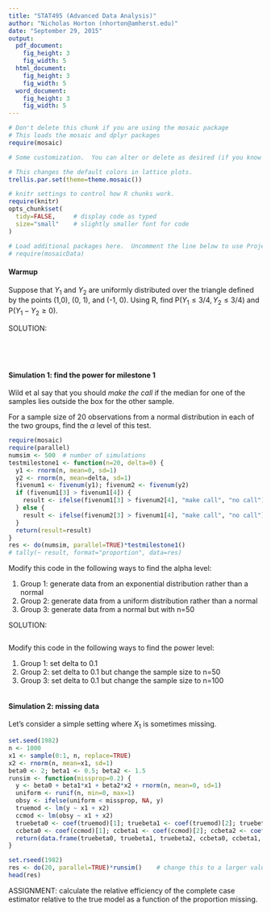 ```yaml
---
title: "STAT495 (Advanced Data Analysis)"
author: "Nicholas Horton (nhorton@amherst.edu)"
date: "September 29, 2015"
output:
  pdf_document:
    fig_height: 3
    fig_width: 5
  html_document:
    fig_height: 3
    fig_width: 5
  word_document:
    fig_height: 3
    fig_width: 5
---
```



```r
# Don't delete this chunk if you are using the mosaic package
# This loads the mosaic and dplyr packages
require(mosaic)
```

```r
# Some customization.  You can alter or delete as desired (if you know what you are doing).

# This changes the default colors in lattice plots.
trellis.par.set(theme=theme.mosaic())  

# knitr settings to control how R chunks work.
require(knitr)
opts_chunk$set(
  tidy=FALSE,     # display code as typed
  size="small"    # slightly smaller font for code
)
```

```r
# Load additional packages here.  Uncomment the line below to use Project MOSAIC data sets.
# require(mosaicData)   
```

#### Warmup

Suppose that $Y_1$ and $Y_2$ are uniformly distributed over the triangle defined by the points (1,0), (0, 1), and (-1, 0).  Using R, find P($Y_1 \leq 3/4, Y_2 \leq 3/4)$ and P($Y_1 - Y_2 \geq 0$).  

SOLUTION:

```




```

#### Simulation 1: find the power for milestone 1 

Wild et al say that you should *make the call* if the median for one of the samples lies outside the box for the other sample.

For a sample size of 20 observations from a normal distribution in each of the two groups, find the $\alpha$ level of this test.


```r
require(mosaic)
require(parallel)
numsim <- 500  # number of simulations
testmilestone1 <- function(n=20, delta=0) {
  y1 <- rnorm(n, mean=0, sd=1)
  y2 <- rnorm(n, mean=delta, sd=1)
  fivenum1 <- fivenum(y1); fivenum2 <- fivenum(y2)
  if (fivenum1[3] > fivenum1[4]) {
    result <- ifelse(fivenum1[3] > fivenum2[4], "make call", "no call")
  } else {
    result <- ifelse(fivenum2[3] > fivenum1[4], "make call", "no call")
  }
  return(result=result)
}
res <- do(numsim, parallel=TRUE)*testmilestone1()
# tally(~ result, format="proportion", data=res)
```

Modify this code in the following ways to find the alpha level:

1. Group 1: generate data from an exponential distribution rather than a normal
2. Group 2: generate data from a uniform distribution rather than a normal
3. Group 3: generate data from a normal but with n=50

SOLUTION:

```r


```

Modify this code in the following ways to find the power level:

1. Group 1: set delta to 0.1
2. Group 2: set delta to 0.1 but change the sample size to n=50
3. Group 3: set delta to 0.1 but change the sample size to n=100

```r


```


#### Simulation 2: missing data

Let's consider a simple setting where $X_1$ is sometimes missing.
```r
set.seed(1982)
n <- 1000
x1 <- sample(0:1, n, replace=TRUE)
x2 <- rnorm(n, mean=x1, sd=1)
beta0 <- 2; beta1 <- 0.5; beta2 <- 1.5
runsim <- function(missprop=0.2) {
  y <- beta0 + beta1*x1 + beta2*x2 + rnorm(n, mean=0, sd=1)
  uniform <- runif(n, min=0, max=1)
  obsy <- ifelse(uniform < missprop, NA, y)
  truemod <- lm(y ~ x1 + x2)
  ccmod <- lm(obsy ~ x1 + x2)
  truebeta0 <- coef(truemod)[1]; truebeta1 <- coef(truemod)[2]; truebeta2 <- coef(truemod)[3]
  ccbeta0 <- coef(ccmod)[1]; ccbeta1 <- coef(ccmod)[2]; ccbeta2 <- coef(ccmod)[3]
  return(data.frame(truebeta0, truebeta1, truebeta2, ccbeta0, ccbeta1, ccbeta2))
}
```

```r
set.rseed(1982)
res <- do(20, parallel=TRUE)*runsim()    # change this to a larger value!
head(res)
```

ASSIGNMENT: calculate the relative efficiency of the complete case estimator relative to the true model as a function of the proportion missing.



